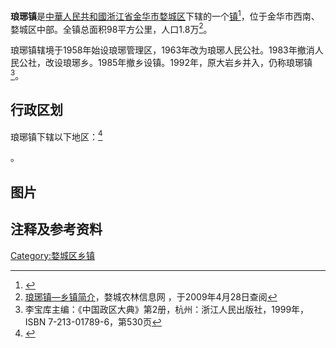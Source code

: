 {{中国乡级行政区
|景观照片文件名 = 201805 Langya Town.jpg
|景观照片描述 = 从[[白沙溪|白沙溪]]上远眺琅琊镇
|汉语拼音 = 
|其他语言 = 
|其他语言名称 = 
|旧称 = 
|地名出处 = 
|位置图文件名 = 
|位置图描述 = 
|自定义图片= 
|建置时间 = 
|政府驻地 = 
|毗邻 = 
|总面积 = 
|总人口 = 
|总人口年份 = 
|户籍人口 = 
|户籍人口年份 = 
|常住人口 = 
|常住人口年份 = 
|人口密度 = 
|GDP = 
|GDP年份 = 
|邮政编码 = 
|电话区号 = 579
|官方网站 = 
|网站名称 = 
|33/07/02/104/000}}
'''琅琊镇'''是[[中華人民共和國|中華人民共和國]][[浙江省|浙江省]][[金华市|金华市]][[婺城区|婺城区]]下辖的一个[[行政建制鎮|镇]]<ref>{{PRC admin/ref sgc|{{PRC admin/parent|33/07/02/104/000}}}}</ref>，位于金华市西南、婺城区中部。全镇总面积98平方公里，人口1.8万<ref>[http://www.wucnlw.gov.cn/xzfc.asp?id=174&big_id=306&tit=%C0%C5%E7%F0%D5%F2&title=%CF%E7%D5%F2%BC%F2%BD%E9 琅琊镇—乡镇简介]{{dead link|date=2018年3月 |bot=InternetArchiveBot |fix-attempted=yes }}，婺城农林信息网 ，于2009年4月28日查阅</ref>。

琅琊镇辖境于1958年始设琅琊管理区，1963年改为琅琊人民公社。1983年撤消人民公社，改设琅琊乡。1985年撤乡设镇。1992年，原大岩乡并入，仍称琅琊镇<ref>李宝库主编：《中国政区大典》第2册，杭州：浙江人民出版社，1999年，ISBN 7-213-01789-6，第530页</ref>。

== 行政区划 ==
琅琊镇下辖以下地区：<ref>{{PRC admin/ref sgc|33/07/02/104/000}}</ref>

{{PRC admin/children|33/07/02/104/000}}。

==图片==
{{gallery
|width=170
|File:201805 Main Street of Langya.jpg|琅琊镇主街
|File:201805 Baisha Dam.jpg|白沙堰
|File:201805 Jinlan Reservoir from Dongxikeng Pier.jpg|[[金兰水库|金兰水库]]
|File:201805 Jiangxipu Village and Tianhe Langfeng Shui'an.jpg|江西浦村
}}

==注释及参考资料==
{{Commonscat|Langya, Jinhua}}
{{reflist}}

{{浙江小作品}}
{{婺城区行政区划}}
[[Category:婺城区乡镇|Category:婺城区乡镇]]
